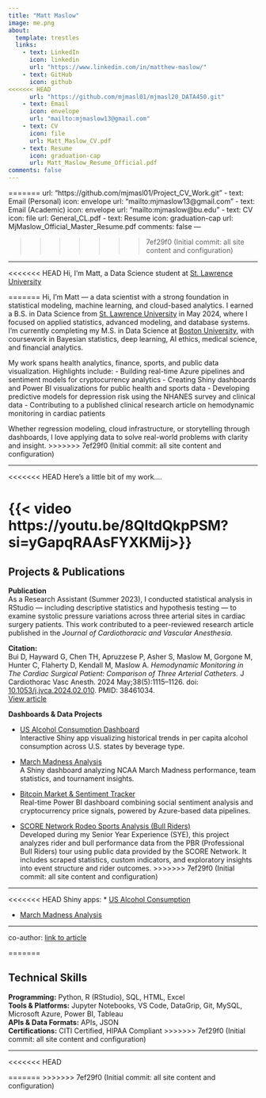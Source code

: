 ```yaml
---
title: "Matt Maslow"
image: me.png
about:
  template: trestles
  links:
    - text: LinkedIn
      icon: linkedin
      url: "https://www.linkedin.com/in/matthew-maslow/"
    - text: GitHub
      icon: github
<<<<<<< HEAD
      url: "https://github.com/mjmasl01/mjmasl20_DATA450.git"
    - text: Email
      icon: envelope
      url: "mailto:mjmaslow13@gmail.com"
    - text: CV
      icon: file
      url: Matt_Maslow_CV.pdf
    - text: Resume
      icon: graduation-cap
      url: Matt_Maslow_Resume_Official.pdf
comments: false
--- 
```

=======
      url: "https://github.com/mjmasl01/Project_CV_Work.git"
    - text: Email (Personal)
      icon: envelope
      url: "mailto:mjmaslow13@gmail.com"
    - text: Email (Academic)
      icon: envelope
      url: "mailto:mjmaslow@bu.edu"
    - text: CV
      icon: file
      url: General_CL.pdf
    - text: Resume
      icon: graduation-cap
      url: MjMaslow_Official_Master_Resume.pdf
comments: false
--- 
 
>>>>>>> 7ef29f0 (Initial commit: all site content and configuration)



-----------------------------------------------------------------------------



<<<<<<< HEAD
Hi, I'm Matt, a Data Science student at [St. Lawrence University](https://www.stlawu.edu/offices/math-computer-science-and-statistics){target="_blank"}

=======
Hi, I'm Matt — a data scientist with a strong foundation in statistical modeling, machine learning, and cloud-based analytics. I earned a B.S. in Data Science from [St. Lawrence University](https://www.stlawu.edu/offices/math-computer-science-and-statistics){target="_blank"} in May 2024, where I focused on applied statistics, advanced modeling, and database systems. I’m currently completing my M.S. in Data Science at [Boston University](https://www.bu.edu/cds/), with coursework in Bayesian statistics, deep learning, AI ethics, medical science, and financial analytics.

My work spans health analytics, finance, sports, and public data visualization. Highlights include:
- Building real-time Azure pipelines and sentiment models for cryptocurrency analytics
- Creating Shiny dashboards and Power BI visualizations for public health and sports data
- Developing predictive models for depression risk using the NHANES survey and clinical data
- Contributing to a published clinical research article on hemodynamic monitoring in cardiac patients

Whether regression modeling, cloud infrastructure, or storytelling through dashboards, I love applying data to solve real-world problems with clarity and insight.
>>>>>>> 7ef29f0 (Initial commit: all site content and configuration)



-----------------------------------------------------------------------------

<<<<<<< HEAD
Here's a little bit of my work....

{{< video https://youtu.be/8QltdQkpPSM?si=yGapqRAAsFYXKMij>}}
=======

## Projects & Publications

**Publication**  
As a Research Assistant (Summer 2023), I conducted statistical analysis in RStudio — including descriptive statistics and hypothesis testing — to examine systolic pressure variations across three arterial sites in cardiac surgery patients. This work contributed to a peer-reviewed research article published in the *Journal of Cardiothoracic and Vascular Anesthesia*.

**Citation:**  
Bui D, Hayward G, Chen TH, Apruzzese P, Asher S, Maslow M, Gorgone M, Hunter C, Flaherty D, Kendall M, Maslow A. *Hemodynamic Monitoring in The Cardiac Surgical Patient: Comparison of Three Arterial Catheters.* J Cardiothorac Vasc Anesth. 2024 May;38(5):1115–1126. doi: [10.1053/j.jvca.2024.02.010](https://doi.org/10.1053/j.jvca.2024.02.010). PMID: 38461034.  
[View article](https://authors.elsevier.com/c/1ikJf_NyRSCPHg){target="_blank"}

**Dashboards & Data Projects**

- [US Alcohol Consumption Dashboard](https://mjmasl01.shinyapps.io/us_alcohol_consumption/){target="_blank"}  
  Interactive Shiny app visualizing historical trends in per capita alcohol consumption across U.S. states by beverage type.

- [March Madness Analysis](https://mjmasl01.shinyapps.io/Data343_March_Madness_Analysis/){target="_blank"}  
  A Shiny dashboard analyzing NCAA March Madness performance, team statistics, and tournament insights.

- [Bitcoin Market & Sentiment Tracker](https://app.powerbi.com/view?r=eyJrIjoiY2JiZWM1MGItNzY1Ny00NWJiLWI4Y2EtZjE2ZWExNzFiZWY0IiwidCI6ImQ1N2QzMmNjLWMxMjEtNDg4Zi1iMDdiLWRmZTcwNTY4MGM3MSIsImMiOjN9){target="_blank"}  
  Real-time Power BI dashboard combining social sentiment analysis and cryptocurrency price signals, powered by Azure-based data pipelines.

- [SCORE Network Rodeo Sports Analysis (Bull Riders)](https://data.scorenetwork.org/rodeo_sports/bullriders_n_bulls_pbr_tpd_2023.html){target="_blank"}  
  Developed during my Senior Year Experience (SYE), this project analyzes rider and bull performance data from the PBR (Professional Bull Riders) tour using public data provided by the SCORE Network. It includes scraped statistics, custom indicators, and exploratory insights into event structure and rider outcomes.
>>>>>>> 7ef29f0 (Initial commit: all site content and configuration)


-----------------------------------------------------------------------------

<<<<<<< HEAD
Shiny apps: 
  * [US Alcohol Consumption](http://mjmasl01.shinyapps.io/us_alcohol_consumption){target="_blank"}
  
  * [March Madness Analysis](https://mjmasl01.shinyapps.io/Data343_March_Madness_Analysis/){target="_blank"} 

-----------------------------------------------------------------------------

co-author: [link to article](https://authors.elsevier.com/c/1ikJf_NyRSCPHg){target="_blank"}

=======

## Technical Skills

**Programming:** Python, R (RStudio), SQL, HTML, Excel  
**Tools & Platforms:** Jupyter Notebooks, VS Code, DataGrip, Git, MySQL, Microsoft Azure, Power BI, Tableau  
**APIs & Data Formats:**  APIs, JSON  
**Certifications:** CITI Certified, HIPAA Compliant
>>>>>>> 7ef29f0 (Initial commit: all site content and configuration)

-----------------------------------------------------------------------------








<<<<<<< HEAD



=======
>>>>>>> 7ef29f0 (Initial commit: all site content and configuration)
